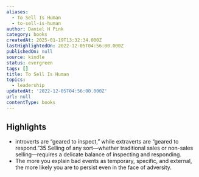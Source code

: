 ```yaml
---
aliases:
  - To Sell Is Human
  - to-sell-is-human
author: Daniel H Pink
category: books
createdAt: 2025-01-19T13:32:34.000Z
lastHighlightedOn: 2022-12-05T04:56:00.000Z
publishedOn: null
source: kindle
status: evergreen
tags: []
title: To Sell Is Human
topics:
  - leadership
updatedAt: '2022-12-05T04:56:00.000Z'
url: null
contentType: books
---
```

## Highlights

- introverts are “geared to inspect,” while extraverts are “geared to respond.”35 Selling of any sort—whether traditional sales or non-sales selling—requires a delicate balance of inspecting and responding.
- The more you explain bad events as temporary, specific, and external, the more likely you are to persist even in the face of adversity.
